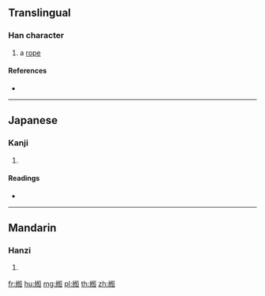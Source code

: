 {{character info/new}}
==Translingual==

===Han character===
{{Han char|rn=120|rad=糸|as=09|sn=15|four=|canj=VFPMM,XVFPM}}

# a [[rope]]

====References====
* {{Han ref|kx=0933.061|hdz=53431.020|uh=7E06|ud=32262}}

----

==Japanese==

===Kanji===
{{ja-kanji|grade=|rs=糸09}}

# {{defn|lang=ja|sort=糸09}}

====Readings====
* {{ja-readings|on=[[こう]] (kō)|kun=|nanori=}}

----

==Mandarin==

===Hanzi===
{{cmn-hanzi|pin=[[gēng]] ([[geng1]])|wg=keng<sup>1</sup>}}

# {{defn|lang=cmn|sort=糸09}}

[[fr:縆]]
[[hu:縆]]
[[mg:縆]]
[[pl:縆]]
[[th:縆]]
[[zh:縆]]